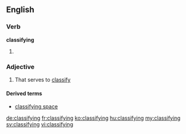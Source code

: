 ==English==

===Verb===
'''classifying'''

# {{present participle of|classify}}

===Adjective===
{{en-adj}}

# That serves to [[classify]]

====Derived terms====
* [[classifying space]]

[[de:classifying]]
[[fr:classifying]]
[[ko:classifying]]
[[hu:classifying]]
[[my:classifying]]
[[sv:classifying]]
[[vi:classifying]]